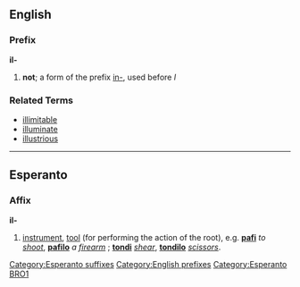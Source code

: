 ==English==

===Prefix===
'''il-'''
# '''not'''; a form of the prefix [[in-]], used before ''l''

===Related Terms===
*[[illimitable]]
*[[illuminate]]
*[[illustrious]]

----
==Esperanto==
===Affix===
'''il-'''
# [[instrument]], [[tool]] (for performing the action of the root), e.g. '''[[pafi]]''' ''to [[shoot]]'', '''[[pafilo]]''' ''a [[firearm]]'' ; '''[[tondi]]''' ''[[shear]]'', '''[[tondilo]]''' ''[[scissors]]''.

{{Universala Vortaro}}

[[Category:Esperanto suffixes]]
[[Category:English prefixes]]
[[Category:Esperanto BRO1]]